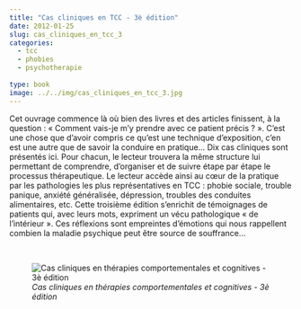```yaml
---
title: "Cas cliniques en TCC - 3è édition"
date: 2012-01-25
slug: cas_cliniques_en_tcc_3
categories:
  - tcc
  - phobies
  - psychotherapie
  
type: book
image: ../../img/cas_cliniques_en_tcc_3.jpg
---
```


Cet ouvrage commence là où bien des livres et des articles finissent, à la question : « Comment vais-je m’y prendre avec ce patient précis ? ».
C’est une chose que d’avoir compris ce qu’est une technique d’exposition, c’en est une autre que de savoir la conduire en pratique…
Dix cas cliniques sont présentés ici.
Pour chacun, le lecteur trouvera la même structure lui permettant de comprendre, d’organiser et de suivre étape par étape le processus thérapeutique.
Le lecteur accède ainsi au cœur de la pratique par les pathologies les plus représentatives en TCC : phobie sociale, trouble panique, anxiété généralisée, dépression, troubles des conduites alimentaires, etc.
Cette troisième édition s’enrichit de témoignages de patients qui, avec leurs mots, expriment un vécu pathologique « de l’intérieur ».
Ces réflexions sont empreintes d’émotions qui nous rappellent combien la maladie psychique peut être source de souffrance...

<br>

![_Cas cliniques en thérapies comportementales et cognitives - 3è édition_](../../img/cas_cliniques_en_tcc_3.jpg)
